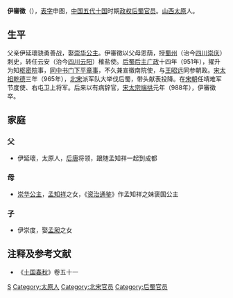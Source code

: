 '''伊審徵'''（{{bd|？||988年|catIdx=Y}}），[[表字|表字]]申图，[[中国|中国]][[五代十国|五代十国]]时期[[政权|政权]][[后蜀|后蜀]][[官员|官员]]。[[山西|山西]][[太原|太原]]人。
== 生平 ==
父亲伊延瓌骁勇善战，娶[[崇华公主|崇华公主]]。伊審徵以父母恩荫，授[[蜀州|蜀州]]（治今[[四川|四川]][[崇庆|崇庆]]）刺史，转任云安（治今[[四川|四川]][[云阳|云阳]]）榷盐使。[[后蜀后主|后蜀后主]][[广政|广政]]十四年（951年），擢升为知[[枢密院|枢密院]]事，[[同中书门下平章事|同中书门下平章事]]，不久兼宣徽南院使，与[[王昭远|王昭远]]同参朝政。[[宋太祖|宋太祖]][[乾德_(北宋)|乾德]]三年（965年），[[北宋|北宋]]派军队大举伐后蜀，带头献表投降。在[[宋朝|宋朝]]任靖难军节度使、右屯卫上将军。后来以有病辞官，[[宋太宗|宋太宗]][[端拱|端拱]]元年（988年），伊審徵卒。

== 家庭 ==
=== 父 ===
*伊延瓌，太原人，[[后唐|后唐]]将领，跟随孟知祥一起到成都
=== 母 ===
*[[崇华公主|崇华公主]]，[[孟知祥|孟知祥]]之女，《[[资治通鉴|资治通鉴]]》作孟知祥之妹褒国公主
=== 子 ===
*伊崇度，娶[[孟昶|孟昶]]之女
== 注释及参考文献 ==
* 《[[十国春秋|十国春秋]]》卷五十一
{{DEFAULTSORT:Y}}
[[Category:伊姓|S]]
[[Category:太原人|Category:太原人]]
[[Category:北宋官员|Category:北宋官员]]
[[Category:后蜀官员|Category:后蜀官员]]